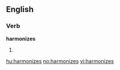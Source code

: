 ==English==

===Verb===
'''harmonizes'''

# {{third-person singular of|[[harmonize]]}}

[[hu:harmonizes]]
[[no:harmonizes]]
[[vi:harmonizes]]